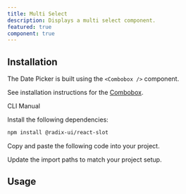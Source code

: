 ```yaml
---
title: Multi Select
description: Displays a multi select component.
featured: true
component: true
---
```


<ComponentPreview name="multi-select-demo" description="A Multi Select" />

## Installation

The Date Picker is built using the `<Combobox />` component.

See installation instructions for the [Combobox](https://ui.shadcn.com/docs/components/combobox).

<Tabs defaultValue="cli">

<TabsList>
  <TabsTrigger value="cli">CLI</TabsTrigger>
  <TabsTrigger value="manual">Manual</TabsTrigger>
</TabsList>
<TabsContent value="cli">

<RegistryAdd componentName="multi-select" />

</TabsContent>

<TabsContent value="manual">

<Steps>

<Step>Install the following dependencies:</Step>

```bash
npm install @radix-ui/react-slot
```

<Step>Copy and paste the following code into your project.</Step>

<ComponentSource name="multi-select" />

<Step>Update the import paths to match your project setup.</Step>

</Steps>

</TabsContent>

</Tabs>

## Usage

